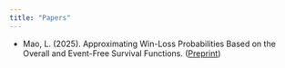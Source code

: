 ```yaml
---
title: "Papers"
---
```


-   Mao, L. (2025). Approximating Win-Loss Probabilities Based on the Overall and Event-Free Survival Functions. ([Preprint](http://dx.doi.org/10.2139/ssrn.5142445))

